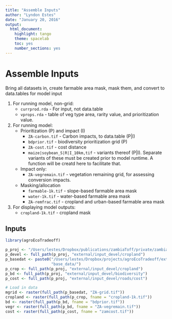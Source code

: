```yaml
---
title: "Assemble Inputs"
author: "Lyndon Estes"
date: "January 20, 2016"
output: 
  html_document:
    highlight: tango
    theme: spacelab
    toc: yes 
    number_sections: yes
---
```


# Assemble Inputs

Bring all datasets in, create farmable area mask, mask them, and convert to data.tables for model input

1. For running model, non-grid: 
    + `currprod.rda` - For input, not data.table
    + `vprops.rda` - table of veg type area, rarity value, and prioritization value. 

2. For running model:
    + Prioritization (P) and impact (I)
        + `ZA-carbon.tif` - Carbon impacts, to data.table (P|I)
        + `bdprior.tif` - biodiversity prioritization grid (P)
        + `ZA-cost.tif` - cost distance
        + `maize|soybean_S|R|I_10km,tif` - variants thereof (P|I). Separate variants of these must be created prior to model runtime. A function will be creatd here to facilitate that.  
    + Impact only:
        + `ZA-vegremain.tif` - vegetation remaining grid, for assessing conversion impacts. 
    + Masking/allocation
        + `farmable-1k.tif` - slope-based farmable area mask
        + `water-1k.tif` - water-based farmable area mask
        + `ZA-remfrac.tif` - cropland and urban-based farmable area mask
3. For displaying model outputs: 
    + `cropland-1k.tif` - cropland mask

## Inputs
```r
library(agroEcoTradeoff)

p_proj <- "/Users/lestes/Dropbox/publications/zambiaToff/private/zambiaToff/"
p_devel <- full_path(p_proj, "external/input_devel/cropland")
p_basedat <- paste0("/Users/lestes/Dropbox/projects/agroEcoTradeoff/external/",
                    "base_data/")
p_crop <- full_path(p_proj, "external/input_devel/cropland")
p_bd <- full_path(p_proj, "external/input_devel/biodiversity")
p_cost <- full_path(p_proj, "external/input_devel/roads/cost")

# Load in data
mgrid <- raster(full_path(p_basedat, "ZA-grid.tif"))
cropland <- raster(full_path(p_crop, fname = "cropland-1k.tif"))
bd <- raster(full_path(p_bd, fname = "bdprior.tif"))
vegr <- raster(full_path(p_bd, fname = "ZA-vegremain.tif"))
cost <- raster(full_path(p_cost, fname = "zamcost.tif"))

```

